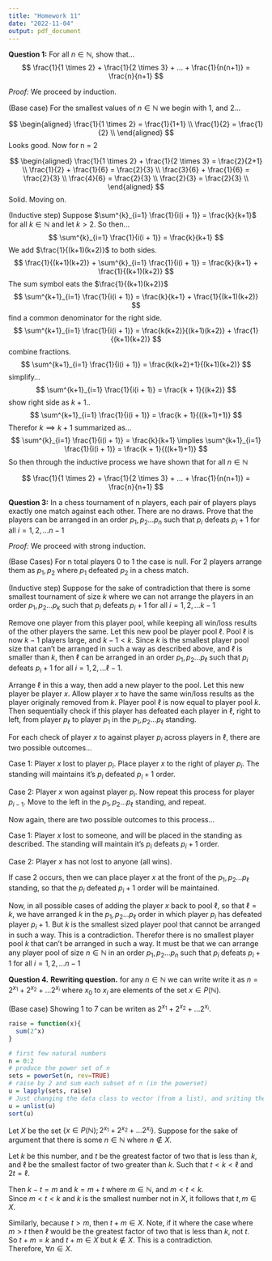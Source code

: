 ```yaml
---
title: "Homework 11"
date: "2022-11-04"
output: pdf_document
---
```


**Question 1:** For all $n \in \mathbb{N}$, show that...
$$
\frac{1}{1 \times 2} + \frac{1}{2 \times 3} + ... + \frac{1}{n(n+1)} = \frac{n}{n+1}
$$

*Proof:* We proceed by induction. 

(Base case) For the smallest values of $n \in \mathbb{N}$ we begin with 1, and 
2...

$$
\begin{aligned}
\frac{1}{1 \times 2} = \frac{1}{1+1} \\
\frac{1}{2} = \frac{1}{2} \\
\end{aligned}
$$
Looks good. Now for n = 2

$$
\begin{aligned}
\frac{1}{1 \times 2} + \frac{1}{2 \times 3} = \frac{2}{2+1} \\
\frac{1}{2} + \frac{1}{6} = \frac{2}{3} \\
\frac{3}{6} + \frac{1}{6} = \frac{2}{3} \\
\frac{4}{6} = \frac{2}{3} \\
\frac{2}{3} = \frac{2}{3} \\
\end{aligned}
$$
Solid. Moving on. 

(Inductive step) Suppose $\sum^{k}_{i=1} \frac{1}{i(i + 1)} = \frac{k}{k+1}$ for
all $k \in \mathbb{N}$ and let $k > 2$. So then...
$$
\sum^{k}_{i=1} \frac{1}{i(i + 1)}  = \frac{k}{k+1}
$$
We add $\frac{1}{(k+1)(k+2)}$ to both sides.
$$
\frac{1}{(k+1)(k+2)} + \sum^{k}_{i=1} \frac{1}{i(i + 1)}  = \frac{k}{k+1} + \frac{1}{(k+1)(k+2)}
$$
The sum symbol eats the $\frac{1}{(k+1)(k+2)}$
$$
\sum^{k+1}_{i=1} \frac{1}{i(i + 1)}  = \frac{k}{k+1} + \frac{1}{(k+1)(k+2)}
$$
find a common denominator for the right side.
$$
\sum^{k+1}_{i=1} \frac{1}{i(i + 1)}  = \frac{k(k+2)}{(k+1)(k+2)} + \frac{1}{(k+1)(k+2)}
$$
combine fractions.
$$
\sum^{k+1}_{i=1} \frac{1}{i(i + 1)}  = \frac{k(k+2)+1}{(k+1)(k+2)}
$$
simplify...
$$
\sum^{k+1}_{i=1} \frac{1}{i(i + 1)}  = \frac{k + 1}{(k+2)}
$$
show right side as $k+1$..
$$
\sum^{k+1}_{i=1} \frac{1}{i(i + 1)}  = \frac{k + 1}{((k+1)+1)}
$$
Therefor $k \implies k+1$ summarized as...
$$
\sum^{k}_{i=1} \frac{1}{i(i + 1)} = \frac{k}{k+1} 
\implies
\sum^{k+1}_{i=1} \frac{1}{i(i + 1)}  = \frac{k + 1}{((k+1)+1)}
$$ 
So then through the inductive process we have shown that for all $n \in \mathbb{N}$

$$
\frac{1}{1 \times 2} + \frac{1}{2 \times 3} + ... + \frac{1}{n(n+1)} = \frac{n}{n+1}
$$

\newpage

**Question 3:** In a chess tournament of n players, each pair of players plays 
exactly one match against each other. There are no draws. Prove that the 
players can be arranged in an order $p_1, p_2...p_n$ such that $p_i$ defeats 
$p_i + 1$ for all $i = 1, 2,...n-1$

*Proof:* We proceed with strong induction. 

(Base Cases) For n total players 0 to 1 the case is null. For 2 players arrange
them as $p_1, p_2$ where $p_1$ defeated $p_2$ in a chess match.

(Inductive step) Suppose for the sake of contradiction that there is some 
smallest tournament of size $k$ where we can not arrange the players in an order 
$p_1, p_2...p_k$ such that $p_i$ defeats $p_i + 1$ for all $i = 1, 2,...k-1$

Remove one player from this player pool, while keeping all win/loss results of 
the other players the same. Let this new pool be player pool $\ell$. Pool $\ell$ 
is now $k-1$ players large, and $k-1 < k$. Since $k$ is the smallest player pool 
size that can't be arranged in such a way as described above, and $\ell$ is 
smaller than $k$, then $\ell$ can be arranged in an order $p_1, p_2...p_\ell$ 
such that $p_i$ defeats $p_i + 1$ for all $i = 1, 2,...\ell-1$. 

Arrange $\ell$ in this a way, then add a new player to the pool. Let this new 
player be player $x$. Allow player $x$ to have the same win/loss results as the 
player originaly removed from $k$. Player pool $\ell$ is now equal to player 
pool $k$. Then sequentially check if this player has defeated each player in 
$\ell$, right to left, from player $p_\ell$ to player $p_1$ in the 
$p_1, p_2...p_\ell$ standing. 

For each check of player $x$ to against player $p_i$ across players in $\ell$, 
there are two possible outcomes... 

Case 1: Player $x$ lost to player $p_i$. Place player $x$ to the right of 
player $p_i$. The standing will maintains it's $p_i$ defeated $p_i + 1$ order. 

Case 2: Player $x$ won against player $p_i$. Now repeat this process for player 
$p_{i-1}$. Move to the left in the $p_1, p_2...p_\ell$ standing, and repeat. 

Now again, there are two possible outcomes to this process...

Case 1: Player $x$ lost to someone, and will be placed in the standing as 
described. The standing will maintain it's $p_i$ defeats $p_i + 1$ order.

Case 2: Player $x$ has not lost to anyone (all wins). 

If case 2 occurs, then we can place player $x$ at the front of the 
$p_1, p_2...p_\ell$ standing, so that the $p_i$ defeated $p_i + 1$ order will be 
maintained. 

Now, in all possible cases of adding the player $x$ back to pool $\ell$, so 
that $\ell = k$, we have arranged $k$ in the $p_1, p_2...p_\ell$ order in which 
player  $p_i$ has defeated player $p_i + 1$. But $k$ is the smallest sized 
player pool that cannot be arranged in such a way. This is a contradiction. 
Therefor there is no smallest player pool $k$ that can't be arranged in such a 
way. It must be that we can arrange any player pool of size $n \in \mathbb{N}$ 
in an order $p_1, p_2...p_n$ such that $p_i$ defeats $p_i + 1$ for all 
$i = 1, 2,...n-1$

\newpage

**Question 4.** **Rewriting question.** 
for any $n \in \mathbb{N}$ we can write write it as $n = 2^{x_1}+2^{x_2}+...2^{x_i}$ 
where $x_0$ to $x_{i}$ are elements of the set $x \in P(\mathbb{N})$. 

(Base case) Showing 1 to 7 can be writen as $2^{x_1}+2^{x_2}+...2^{x_i}$. 
```r
raise = function(x){
  sum(2^x) 
}

# first few natural numbers
n = 0:2
# produce the power set of n
sets = powerSet(n, rev=TRUE)
# raise by 2 and sum each subset of n (in the powerset)
u = lapply(sets, raise)
# Just changing the data class to vector (from a list), and sriting them 
u = unlist(u)
sort(u)
```

Let $X$ be the set $\{x \in P(\mathbb{N});2^{x_1}+2^{x_2}+...2^{x_i} \}$. 
Suppose for the sake of argument that there is some $n \in \mathbb{N}$ where
$n \notin X$.  

Let $k$ be this number, and $t$ be the greatest factor of two that is less 
than $k$, and $\ell$ be the smallest factor of two greater than $k$. Such that
$t < k < \ell$ and $2t = \ell$.   

Then $k - t = m$ and $k = m + t$ where $m \in \mathbb{N}$, and $m < t < k$.  
Since $m < t < k$ and $k$ is the smallest number not in $X$, it follows that 
$t,m \in X$.  

Similarly, because $t > m$, then $t + m \in X$. 
Note, if it where the case where $m > t$ then $\ell$ would be the greatest 
factor of two that is less than $k$, not $t$.    
So $t + m = k$ and $t + m \in X$ but $k \notin X$. This is a contradiction.   
Therefore, $\forall n \in X$.   


